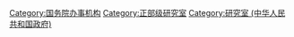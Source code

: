 [[Category:国务院办事机构|Category:国务院办事机构]]
[[Category:正部级研究室|Category:正部级研究室]]
[[Category:研究室_(中华人民共和国政府)|Category:研究室 (中华人民共和国政府)]]
